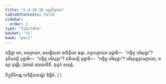 ```yaml
---
title: "2.4.16.10 នន្ទសិក្ខាបទ"
tableOfContents: false
sidebar:
  order: 2
type: "tipitaka"
basket: "vi"
book: "paci"
---
```



<DynamicBreadcrumb />

<Paragraph number="3526" book="paci">
ឧទ្ទិដ្ឋា ខោ, អយ្យាយោ, ឆសដ្ឋិសតា បាចិត្តិយា ធម្មា. តត្ថាយ្យាយោ បុច្ឆាមិ—  “កច្ចិត្ថ បរិសុទ្ធា”? ទុតិយម្បិ បុច្ឆាមិ—  “កច្ចិត្ថ បរិសុទ្ធា”? តតិយម្បិ បុច្ឆាមិ—  “កច្ចិត្ថ បរិសុទ្ធា”? បរិសុទ្ធេត្ថាយ្យាយោ, តស្មា តុណ្ហី, ឯវមេតំ ធារយាមីតិ.

</Paragraph>

<Paragraph number="3527" type="center" book="paci">
ខុទ្ទកំ សមត្តំ.

  
ភិក្ខុនិវិភង្គេ បាចិត្តិយកណ្ឌំ និដ្ឋិតំ. ( )
</Paragraph>